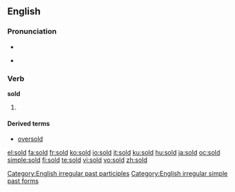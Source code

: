 {{also|şold}}
==English==

===Pronunciation===
* {{IPA|/'sɔld/}}
* {{audio|en-us-sold.ogg|Audio (US)}}
*: {{rhymes|əʊld}}

===Verb===
'''sold'''

# {{past of|[[sell]]}}

====Derived terms====
* [[oversold]]

[[Category:English irregular past participles]]
[[Category:English irregular simple past forms]]

[[el:sold]]
[[fa:sold]]
[[fr:sold]]
[[ko:sold]]
[[io:sold]]
[[it:sold]]
[[ku:sold]]
[[hu:sold]]
[[ja:sold]]
[[oc:sold]]
[[simple:sold]]
[[fi:sold]]
[[te:sold]]
[[vi:sold]]
[[vo:sold]]
[[zh:sold]]